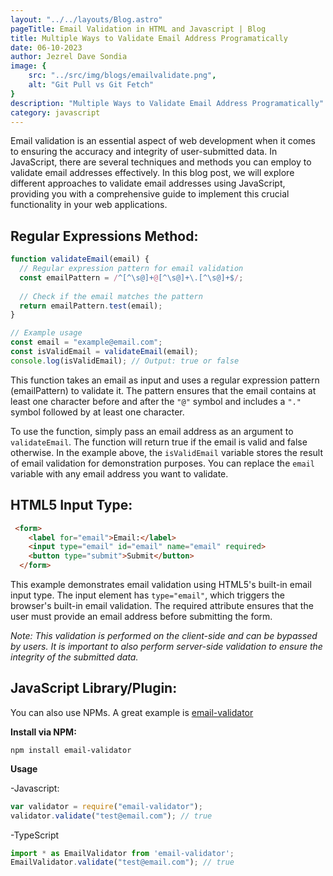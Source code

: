 ```yaml
---
layout: "../../layouts/Blog.astro"
pageTitle: Email Validation in HTML and Javascript | Blog
title: Multiple Ways to Validate Email Address Programatically
date: 06-10-2023
author: Jezrel Dave Sondia
image: {
    src: "../src/img/blogs/emailvalidate.png",
    alt: "Git Pull vs Git Fetch"
}
description: "Multiple Ways to Validate Email Address Programatically"
category: javascript
---
```


Email validation is an essential aspect of web development when it comes to ensuring the accuracy and integrity of user-submitted data. In JavaScript, there are several techniques and methods you can employ to validate email addresses effectively. In this blog post, we will explore different approaches to validate email addresses using JavaScript, providing you with a comprehensive guide to implement this crucial functionality in your web applications.


## Regular Expressions Method:

```javascript
function validateEmail(email) {
  // Regular expression pattern for email validation
  const emailPattern = /^[^\s@]+@[^\s@]+\.[^\s@]+$/;
  
  // Check if the email matches the pattern
  return emailPattern.test(email);
}

// Example usage
const email = "example@email.com";
const isValidEmail = validateEmail(email);
console.log(isValidEmail); // Output: true or false
```

This function takes an email as input and uses a regular expression pattern (emailPattern) to validate it. The pattern ensures that the email contains at least one character before and after the ```"@"``` symbol and includes a ```"."``` symbol followed by at least one character.


To use the function, simply pass an email address as an argument to ```validateEmail```. The function will return true if the email is valid and false otherwise. In the example above, the ```isValidEmail``` variable stores the result of email validation for demonstration purposes. You can replace the ```email``` variable with any email address you want to validate.



## HTML5 Input Type:

```html
 <form>
    <label for="email">Email:</label>
    <input type="email" id="email" name="email" required>
    <button type="submit">Submit</button>
  </form>
```


This example demonstrates email validation using HTML5's built-in email input type. The input element has ```type="email"```, which triggers the browser's built-in email validation. The required attribute ensures that the user must provide an email address before submitting the form.

*Note: This validation is performed on the client-side and can be bypassed by users. It is important to also perform server-side validation to ensure the integrity of the submitted data.*

## JavaScript Library/Plugin:


You can also use NPMs. A great example is [email-validator](https://www.npmjs.com/package/email-validator)

**Install via NPM:**

```
npm install email-validator
```

**Usage** 

-Javascript:

```javascript
var validator = require("email-validator");
validator.validate("test@email.com"); // true
```

-TypeScript

```typescript
import * as EmailValidator from 'email-validator';
EmailValidator.validate("test@email.com"); // true
```